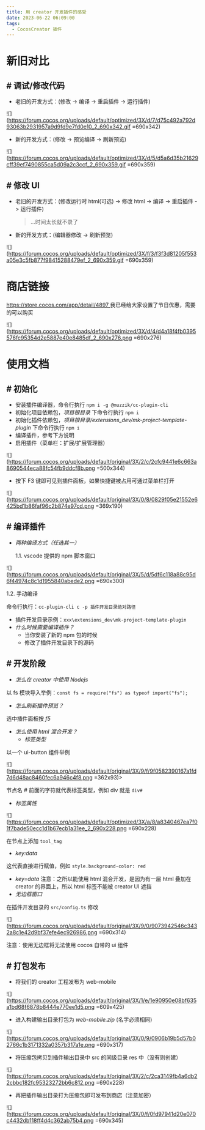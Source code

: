 ```yaml
---
title: 用 creator 开发插件的感受
date: 2023-06-22 06:09:00
tags:
  - CocosCreator 插件
---
```


# 新旧对比

## # 调试/修改代码

- 老旧的开发方式：(修改 -> 编译 -> 重启插件 -> 运行插件)

![](https://forum.cocos.org/uploads/default/optimized/3X/d/7/d75c492a792d93063b2931957a9d9fd9e7fd0e10_2_690x342.gif =690x342)

- 新的开发方式：(修改 -> 预览编译 -> 刷新预览)

![](https://forum.cocos.org/uploads/default/optimized/3X/d/5/d5a6d35b21629cff39ef7490855ca5d09a2c3ccf_2_690x359.gif =690x359)

## # 修改 UI

- 老旧的开发方式：(修改运行时 html(可选) -> 修改 html -> 编译 -> 重启插件 -> 运行插件)
  > …时间太长就不录了
- 新的开发方式：(编辑器修改 -> 刷新预览)

![](https://forum.cocos.org/uploads/default/optimized/3X/f/3/f3f3d81205f553a05e3c5fb877f98415288479ef_2_690x359.gif =690x359)

# 商店链接

<a href="https://store.cocos.com/app/detail/4897" rel="nofollow noopener">
  https://store.cocos.com/app/detail/4897
</a>
我已经给大家设置了节日优惠，需要的可以购买

![](https://forum.cocos.org/uploads/default/optimized/3X/d/4/d4a18f4fb0395576fc95354d2e5887e40e8485df_2_690x276.png =690x276)

# 使用文档

## # 初始化

- 安装插件编译器，命令行执行 `npm i -g @muzzik/cc-plugin-cli`
- 初始化项目依赖包，_项目根目录_ 下命令行执行 `npm i`
- 初始化插件依赖包，_项目根目录/extensions_dev/mk-project-template-plugin_ 下命令行执行 `npm i`
- 编译插件，参考下方说明
- 启用插件（菜单栏：扩展/扩展管理器）

![](https://forum.cocos.org/uploads/default/original/3X/2/c/2cfc9441e6c663a8690544eca88fc54fb9ddcf8b.png =500x344)

- 按下 F3 键即可见到插件面板，如果快捷键被占用可通过菜单栏打开

![](https://forum.cocos.org/uploads/default/original/3X/0/8/0829f05e21552e6425bd1b86faf96c2b874e97cd.png =369x190)

## # 编译插件

- _两种编译方式（任选其一）_

  1.1. vscode 提供的 npm 脚本窗口

![](https://forum.cocos.org/uploads/default/original/3X/5/d/5df6c118a88c95d6f44974c8c1d1955840abede2.png =690x300)

1.2. 手动编译

命令行执行：`cc-plugin-cli c -p 插件开发目录绝对路径`

- 插件开发目录示例：`xxx\extensions_dev\mk-project-template-plugin`
- _什么时候需要编译插件？_
  - 当你安装了新的 npm 包的时候
  - 修改了插件开发目录下的源码

## # 开发阶段

- _怎么在 creator 中使用 Nodejs_

以 fs 模块导入举例：`const fs = require("fs") as typeof import("fs");`

- _怎么刷新插件预览？_

选中插件面板按 _f5_

- _怎么使用 html 混合开发？_
  - _标签类型_

以一个 ui-button 组件举例

![](https://forum.cocos.org/uploads/default/original/3X/9/f/9f0582390167a1fd7d6d48ac8460fec6a946c4f8.png =362x93)>

节点名 # 前面的字符就代表标签类型，例如 div 就是 `div#`

- _标签属性_

![](https://forum.cocos.org/uploads/default/optimized/3X/a/8/a8340467ea7f01f7bade50ecc1d1b67ecb1a31ee_2_690x228.png =690x228)

在节点上添加 `tool_tag`

- _key:data_

这代表直接进行赋值，例如 `style.background-color: red`

- _key=data_
  注意：之所以能使用 html 混合开发，是因为有一层 html 叠加在 creator 的界面上，所以 html 标签不能被 creator UI 遮挡
- _无边框窗口_

在插件开发目录的 `src/config.ts` 修改

![](https://forum.cocos.org/uploads/default/original/3X/9/0/9073942546c3432a8c1e42d9bf37efe4ec926986.png =690x314)

注意：使用无边框将无法使用 cocos 自带的 ui 组件

## # 打包发布

- 将我们的 creator 工程发布为 web-mobile

![](https://forum.cocos.org/uploads/default/original/3X/1/e/1e90950e08bf635a1bd68f6878b8444e770ee1d5.png =609x425)

- 进入构建输出目录打包为 _web-mobile.zip_ (名字必须相同)

![](https://forum.cocos.org/uploads/default/original/3X/0/9/0906b19b5d57b02766c1b3171332a0357b317a1e.png =690x317)

- 将压缩包拷贝到插件输出目录中 src 的同级目录 res 中（没有则创建）

![](https://forum.cocos.org/uploads/default/original/3X/2/c/2ca3149fb4a6db22cbbc182fc95323272bb6c812.png =690x228)

- 再把插件输出目录打为压缩包即可发布到商店（注意加密）

![](https://forum.cocos.org/uploads/default/original/3X/0/f/0fd97941d20e070c4432db118ff4d4c362ab75b4.png =690x345)
